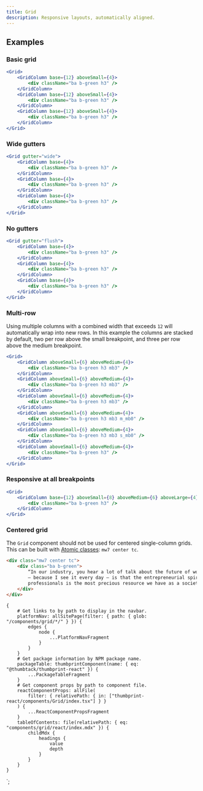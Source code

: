 ```yaml
---
title: Grid
description: Responsive layouts, automatically aligned.
---
```



<ComponentHeader data={props.data} />

## Examples

### Basic grid

```jsx
<Grid>
    <GridColumn base={12} aboveSmall={4}>
        <div className="ba b-green h3" />
    </GridColumn>
    <GridColumn base={12} aboveSmall={4}>
        <div className="ba b-green h3" />
    </GridColumn>
    <GridColumn base={12} aboveSmall={4}>
        <div className="ba b-green h3" />
    </GridColumn>
</Grid>
```

### Wide gutters

```jsx
<Grid gutter="wide">
    <GridColumn base={4}>
        <div className="ba b-green h3" />
    </GridColumn>
    <GridColumn base={4}>
        <div className="ba b-green h3" />
    </GridColumn>
    <GridColumn base={4}>
        <div className="ba b-green h3" />
    </GridColumn>
</Grid>
```

### No gutters

```jsx
<Grid gutter="flush">
    <GridColumn base={4}>
        <div className="ba b-green h3" />
    </GridColumn>
    <GridColumn base={4}>
        <div className="ba b-green h3" />
    </GridColumn>
    <GridColumn base={4}>
        <div className="ba b-green h3" />
    </GridColumn>
</Grid>
```

### Multi-row

Using multiple columns with a combined width that exceeds `12` will automatically wrap into new rows. In this example the columns are stacked by default, two per row above the small breakpoint, and three per row above the medium breakpoint.

```jsx
<Grid>
    <GridColumn aboveSmall={6} aboveMedium={4}>
        <div className="ba b-green h3 mb3" />
    </GridColumn>
    <GridColumn aboveSmall={6} aboveMedium={4}>
        <div className="ba b-green h3 mb3" />
    </GridColumn>
    <GridColumn aboveSmall={6} aboveMedium={4}>
        <div className="ba b-green h3 mb3" />
    </GridColumn>
    <GridColumn aboveSmall={6} aboveMedium={4}>
        <div className="ba b-green h3 mb3 m_mb0" />
    </GridColumn>
    <GridColumn aboveSmall={6} aboveMedium={4}>
        <div className="ba b-green h3 mb3 s_mb0" />
    </GridColumn>
    <GridColumn aboveSmall={6} aboveMedium={4}>
        <div className="ba b-green h3" />
    </GridColumn>
</Grid>
```

### Responsive at all breakpoints

```jsx
<Grid>
    <GridColumn base={12} aboveSmall={8} aboveMedium={6} aboveLarge={4}>
        <div className="ba b-green h3" />
    </GridColumn>
</Grid>
```

### Centered grid

The `Grid` component should not be used for centered single-column grids. This can be built with [Atomic classes](https://thumbprint.design/atomic/): `mw7 center tc`.

```html
<div class="mw7 center tc">
    <div class="ba b-green">
        “In our industry, you hear a lot of talk about the future of work. What I’ve come to believe
        — because I see it every day — is that the entrepreneurial spirit of independent
        professionals is the most precious resource we have as a society.”
    </div>
</div>
```

<ComponentFooter data={props.data} />

    {
        # Get links to by path to display in the navbar.
        platformNav: allSitePage(filter: { path: { glob: "/components/grid/*/" } }) {
            edges {
                node {
                    ...PlatformNavFragment
                }
            }
        }
        # Get package information by NPM package name.
        packageTable: thumbprintComponent(name: { eq: "@thumbtack/thumbprint-react" }) {
            ...PackageTableFragment
        }
        # Get component props by path to component file.
        reactComponentProps: allFile(
            filter: { relativePath: { in: ["thumbprint-react/components/Grid/index.tsx"] } }
        ) {
            ...ReactComponentPropsFragment
        }
        tableOfContents: file(relativePath: { eq: "components/grid/react/index.mdx" }) {
            childMdx {
                headings {
                    value
                    depth
                }
            }
        }
    }
`;
